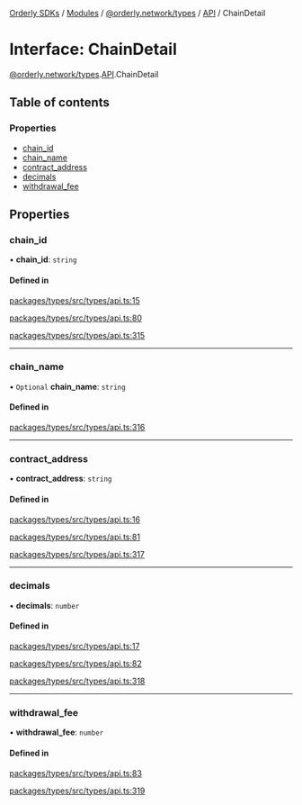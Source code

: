 [Orderly SDKs](/sdks/tech-doc/README) / [Modules](/sdks/tech-doc/modules) / [@orderly.network/types](/sdks/tech-doc/modules/orderly_network_types) / [API](/sdks/tech-doc/modules/orderly_network_types.API) / ChainDetail

# Interface: ChainDetail

[@orderly.network/types](/sdks/tech-doc/modules/orderly_network_types).[API](/sdks/tech-doc/modules/orderly_network_types.API).ChainDetail

## Table of contents

### Properties

- [chain\_id](/sdks/tech-doc/interfaces/orderly_network_types.API.ChainDetail#chain_id)
- [chain\_name](/sdks/tech-doc/interfaces/orderly_network_types.API.ChainDetail#chain_name)
- [contract\_address](/sdks/tech-doc/interfaces/orderly_network_types.API.ChainDetail#contract_address)
- [decimals](/sdks/tech-doc/interfaces/orderly_network_types.API.ChainDetail#decimals)
- [withdrawal\_fee](/sdks/tech-doc/interfaces/orderly_network_types.API.ChainDetail#withdrawal_fee)

## Properties

### chain\_id

• **chain\_id**: `string`

#### Defined in

[packages/types/src/types/api.ts:15](https://github.com/OrderlyNetwork/js-sdk/blob/ba995f2/packages/types/src/types/api.ts#L15)

[packages/types/src/types/api.ts:80](https://github.com/OrderlyNetwork/js-sdk/blob/ba995f2/packages/types/src/types/api.ts#L80)

[packages/types/src/types/api.ts:315](https://github.com/OrderlyNetwork/js-sdk/blob/ba995f2/packages/types/src/types/api.ts#L315)

___

### chain\_name

• `Optional` **chain\_name**: `string`

#### Defined in

[packages/types/src/types/api.ts:316](https://github.com/OrderlyNetwork/js-sdk/blob/ba995f2/packages/types/src/types/api.ts#L316)

___

### contract\_address

• **contract\_address**: `string`

#### Defined in

[packages/types/src/types/api.ts:16](https://github.com/OrderlyNetwork/js-sdk/blob/ba995f2/packages/types/src/types/api.ts#L16)

[packages/types/src/types/api.ts:81](https://github.com/OrderlyNetwork/js-sdk/blob/ba995f2/packages/types/src/types/api.ts#L81)

[packages/types/src/types/api.ts:317](https://github.com/OrderlyNetwork/js-sdk/blob/ba995f2/packages/types/src/types/api.ts#L317)

___

### decimals

• **decimals**: `number`

#### Defined in

[packages/types/src/types/api.ts:17](https://github.com/OrderlyNetwork/js-sdk/blob/ba995f2/packages/types/src/types/api.ts#L17)

[packages/types/src/types/api.ts:82](https://github.com/OrderlyNetwork/js-sdk/blob/ba995f2/packages/types/src/types/api.ts#L82)

[packages/types/src/types/api.ts:318](https://github.com/OrderlyNetwork/js-sdk/blob/ba995f2/packages/types/src/types/api.ts#L318)

___

### withdrawal\_fee

• **withdrawal\_fee**: `number`

#### Defined in

[packages/types/src/types/api.ts:83](https://github.com/OrderlyNetwork/js-sdk/blob/ba995f2/packages/types/src/types/api.ts#L83)

[packages/types/src/types/api.ts:319](https://github.com/OrderlyNetwork/js-sdk/blob/ba995f2/packages/types/src/types/api.ts#L319)
